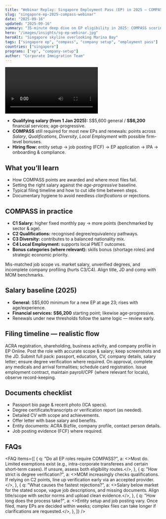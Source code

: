 ```yaml
---
title: "Webinar Replay: Singapore Employment Pass (EP) in 2025 — COMPASS & Salary Updates"
slug: "singapore-ep-2025-compass-webinar"
date: "2025-09-16"
updated: "2025-09-16"
summary: "35-minute deep dive on EP eligibility in 2025: COMPASS scoring, new salary baselines (S$5,600 / S$6,200 for FIs), filing flow, and rejection hygiene."
hero: "/images/insights/sg-ep-webinar.jpg"
heroAlt: "Singapore skyline overlooking Marina Bay"
tags: ["singapore ep", "compass", "company setup", "employment pass"]
countries: ["singapore"]
programs: ["ep", "company-setup"]
author: "Corporate Immigration Team"
---
```


<Section title="Watch the Replay" intro="Everything you need for 2025 EP filings — in one concise session.">
  <Video url="https://www.youtube.com/embed/XXXXXXXX" title="Singapore EP 2025 — COMPASS & Salary" />
</Section>

<Section title="Key updates for 2025">
  <Callout variant="info" title="At a glance">
    <ul>
      <li><strong>Qualifying salary (from 1 Jan 2025):</strong> S$5,600 general / <strong>S$6,200</strong> financial services; age-progressive.</li>
      <li><strong>COMPASS</strong> still required for most new EPs and renewals: points across <em>Salary</em>, <em>Qualifications</em>, <em>Diversity</em>, <em>Local Employment</em> with possible firm-level bonuses.</li>
      <li><strong>Hiring flow:</strong> entity setup → job posting (FCF) → EP application → IPA → onboarding & compliance.</li>
    </ul>
  </Callout>
</Section>

## What you’ll learn

- How COMPASS points are awarded and where most files fail.
- Setting the right salary against the <em>age-progressive</em> baseline.
- Typical filing timeline and how to cut idle time between steps.
- Documentary hygiene to avoid needless <em>clarifications</em> or rejections.

## COMPASS in practice

- **C1 Salary:** higher fixed monthly pay → more points (benchmarked by sector & age).  
- **C2 Qualifications:** recognised degree/equivalency pathways.  
- **C3 Diversity:** contributes to a balanced nationality mix.  
- **C4 Local Employment:** supports local PMET outcomes.  
- **Bonus categories (where relevant):** skills bonus (shortage roles) and strategic economic priority.

<Callout variant="warning" title="Common point leaks">
  Mis-matched job scope vs. market salary, unverified degrees, and incomplete company profiling (hurts C3/C4). Align title, JD and comp with MOM benchmarks.
</Callout>

## Salary baseline (2025)

- **General:** S$5,600 minimum for a new EP at age 23; rises with age/experience.  
- **Financial services:** **S$6,200** starting point; likewise age-progressive.  
- Renewals under new thresholds follow the same logic — review early.

## Filing timeline — realistic flow

<Steps>
  <Step title="Set up / profile the entity">
    ACRA registration, shareholding, business activity, and company profile in EP Online.
  </Step>
  <Step title="Fair Consideration (where applicable)">
    Post the role with accurate scope & salary; keep screenshots and the JD.
  </Step>
  <Step title="EP application">
    Submit full pack: passport, education, CV, company details, salary letter; ensure degree verification where required.
  </Step>
  <Step title="In-Principle Approval (IPA)">
    On approval, complete any medicals and arrival formalities; schedule card registration.
  </Step>
  <Step title="Onboarding & compliance">
    Issue employment contract, maintain payroll/CPF (where relevant for locals), observe record-keeping.
  </Step>
</Steps>

## Documents checklist

- Passport bio page & recent photo (ICA specs).  
- Degree certificate/transcripts <em>or</em> verification report (as needed).  
- Detailed CV with scope and achievements.  
- Offer letter with base salary and benefits.  
- Entity documents: ACRA Bizfile, company profile, contact person details.  
- Job posting evidence (FCF) where required.

<Section title="Slide highlights">
  <Steps>
    <Step title="Stage 1 — Qualifying Salary" />
    <Step title="COMPASS — Points & Examples" />
    <Step title="Sector Notes — Financial Services" />
    <Step title="Renewals & Compliance Hygiene" />
  </Steps>
</Section>

## FAQs

<FAQ
  items={[
    {
      q: "Do all EP roles require COMPASS?",
      a: <>Most do. Limited exemptions exist (e.g., intra-corporate transferees and certain short-term cases). If unsure, assess both eligibility routes.</>,
    },
    {
      q: "How strict is degree verification?",
      a: <>MOM increasingly checks qualifications. If relying on C2 points, line up verification early via an accepted provider.</>,
    },
    {
      q: "What causes the fastest rejections?",
      a: <>Salary below market for the stated scope, vague job descriptions, and missing documents. Align title/scope with sector norms and upload clean evidence.</>,
    },
    {
      q: "How long does the process take?",
      a: <>Entity setup and job posting vary. Once filed, many EPs are decided within weeks; complex files can take longer if clarifications are requested.</>,
    },
  ]}
/>
